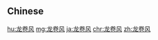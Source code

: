 {{also|龍卷風|龍捲風}}
==Chinese==
{{zh-see|龍捲風}}

[[hu:龙卷风]]
[[mg:龙卷风]]
[[ja:龙卷风]]
[[chr:龙卷风]]
[[zh:龙卷风]]